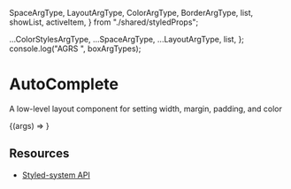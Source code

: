   SpaceArgType,
  LayoutArgType,
  ColorArgType,
  BorderArgType,
  list,
  showList,
  activeItem,
} from "./shared/styledProps";

  ...ColorStylesArgType,
  ...SpaceArgType,
  ...LayoutArgType,
  list,
};
console.log("AGRS ", boxArgTypes);

<Meta title="Core/AutoComplete" component={AutoComplete} />

# AutoComplete

A low-level layout component for setting width, margin, padding, and color

<Canvas withToolbar>
  <Story name="Default" argTypes={boxArgTypes}>
    {(args) => <AutoComplete suggestions={list} />}
  </Story>
</Canvas>

<ArgsTable story="Default" />

## **Resources**

- [Styled-system API](https://styled-system.com/api)
